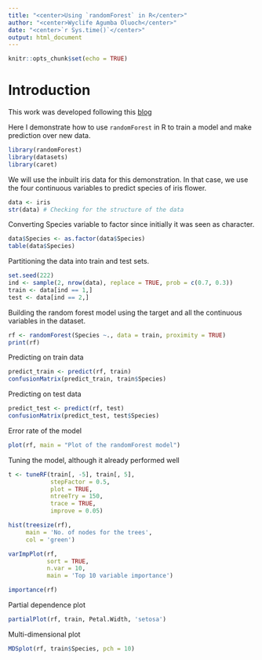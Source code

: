 ```yaml
---
title: "<center>Using `randomForest` in R</center>"
author: "<center>Wyclife Agumba Oluoch</center>"
date: "<center>`r Sys.time()`</center>"
output: html_document
---
```


```r
knitr::opts_chunk$set(echo = TRUE)
```

# Introduction

This work was developed following this [blog](https://www.r-bloggers.com/2021/04/random-forest-in-r/#:~:text=Random%20Forest%20in%20R%2C%20Random,to%20identify%20the%20important%20attributes.)

Here I demonstrate how to use `randomForest` in R to train a model and make prediction over new data.

```r
library(randomForest)
library(datasets)
library(caret)
```

We will use the inbuilt iris data for this demonstration. In that case, we use the four continuous variables to predict species of iris flower.

```r
data <- iris
str(data) # Checking for the structure of the data
```


Converting Species variable to factor since initially it was seen as character.

```r
data$Species <- as.factor(data$Species)
table(data$Species)
```


Partitioning the data into train and test sets.

```r
set.seed(222)
ind <- sample(2, nrow(data), replace = TRUE, prob = c(0.7, 0.3))
train <- data[ind == 1,]
test <- data[ind == 2,]
```

Building the random forest model using the target and all the continuous variables in the dataset.

```r
rf <- randomForest(Species ~., data = train, proximity = TRUE)
print(rf)
```

Predicting on train data

```r
predict_train <- predict(rf, train)
confusionMatrix(predict_train, train$Species)
```

Predicting on test data

```r
predict_test <- predict(rf, test)
confusionMatrix(predict_test, test$Species)
```

 Error rate of the model
 
```r
plot(rf, main = "Plot of the randomForest model")
```


Tuning the model, although it already performed well

```r
t <- tuneRF(train[, -5], train[, 5],
            stepFactor = 0.5,
            plot = TRUE,
            ntreeTry = 150,
            trace = TRUE,
            improve = 0.05)
```


```r
hist(treesize(rf),
     main = 'No. of nodes for the trees',
     col = 'green')

varImpPlot(rf, 
           sort = TRUE,
           n.var = 10,
           main = 'Top 10 variable importance')

importance(rf)
```


Partial dependence plot
```r
partialPlot(rf, train, Petal.Width, 'setosa')
```

Multi-dimensional plot

```r
MDSplot(rf, train$Species, pch = 10)
```















